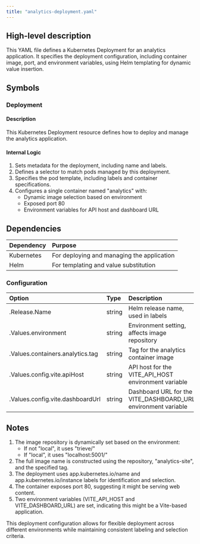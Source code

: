 ```yaml
---
title: "analytics-deployment.yaml"
---
```


## High-level description
This YAML file defines a Kubernetes Deployment for an analytics application. It specifies the deployment configuration, including container image, port, and environment variables, using Helm templating for dynamic value insertion.

## Symbols

### Deployment
#### Description
This Kubernetes Deployment resource defines how to deploy and manage the analytics application.

#### Internal Logic
1. Sets metadata for the deployment, including name and labels.
2. Defines a selector to match pods managed by this deployment.
3. Specifies the pod template, including labels and container specifications.
4. Configures a single container named "analytics" with:
   - Dynamic image selection based on environment
   - Exposed port 80
   - Environment variables for API host and dashboard URL

## Dependencies
| Dependency | Purpose |
|:-----------|:--------|
| Kubernetes | For deploying and managing the application |
| Helm | For templating and value substitution |

### Configuration
| Option | Type | Description |
|:-------|:-----|:------------|
| .Release.Name | string | Helm release name, used in labels |
| .Values.environment | string | Environment setting, affects image repository |
| .Values.containers.analytics.tag | string | Tag for the analytics container image |
| .Values.config.vite.apiHost | string | API host for the VITE_API_HOST environment variable |
| .Values.config.vite.dashboardUrl | string | Dashboard URL for the VITE_DASHBOARD_URL environment variable |

## Notes
1. The image repository is dynamically set based on the environment:
   - If not "local", it uses "trieve/"
   - If "local", it uses "localhost:5001/"
2. The full image name is constructed using the repository, "analytics-site", and the specified tag.
3. The deployment uses app.kubernetes.io/name and app.kubernetes.io/instance labels for identification and selection.
4. The container exposes port 80, suggesting it might be serving web content.
5. Two environment variables (VITE_API_HOST and VITE_DASHBOARD_URL) are set, indicating this might be a Vite-based application.

This deployment configuration allows for flexible deployment across different environments while maintaining consistent labeling and selection criteria.
